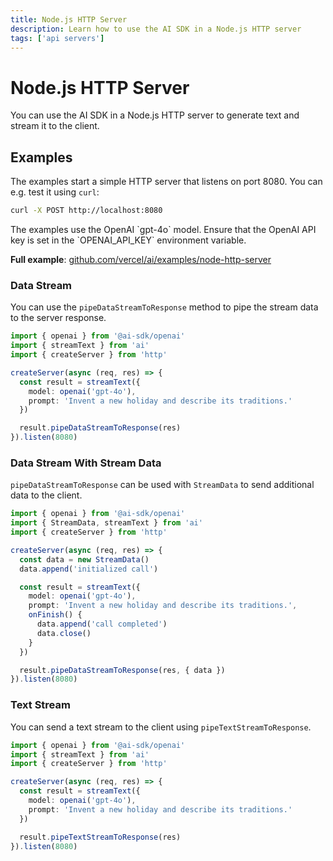 ```yaml
---
title: Node.js HTTP Server
description: Learn how to use the AI SDK in a Node.js HTTP server
tags: ['api servers']
---
```


# Node.js HTTP Server

You can use the AI SDK in a Node.js HTTP server to generate text and stream it to the client.

## Examples

The examples start a simple HTTP server that listens on port 8080. You can e.g. test it using `curl`:

```bash
curl -X POST http://localhost:8080
```

<Note>
  The examples use the OpenAI `gpt-4o` model. Ensure that the OpenAI API key is
  set in the `OPENAI_API_KEY` environment variable.
</Note>

**Full example**: [github.com/vercel/ai/examples/node-http-server](https://github.com/vercel/ai/tree/main/examples/node-http-server)

### Data Stream

You can use the `pipeDataStreamToResponse` method to pipe the stream data to the server response.

```ts filename='index.ts'
import { openai } from '@ai-sdk/openai'
import { streamText } from 'ai'
import { createServer } from 'http'

createServer(async (req, res) => {
  const result = streamText({
    model: openai('gpt-4o'),
    prompt: 'Invent a new holiday and describe its traditions.'
  })

  result.pipeDataStreamToResponse(res)
}).listen(8080)
```

### Data Stream With Stream Data

`pipeDataStreamToResponse` can be used with `StreamData` to send additional data to the client.

```ts filename='index.ts' highlight="6-7,12-15,18"
import { openai } from '@ai-sdk/openai'
import { StreamData, streamText } from 'ai'
import { createServer } from 'http'

createServer(async (req, res) => {
  const data = new StreamData()
  data.append('initialized call')

  const result = streamText({
    model: openai('gpt-4o'),
    prompt: 'Invent a new holiday and describe its traditions.',
    onFinish() {
      data.append('call completed')
      data.close()
    }
  })

  result.pipeDataStreamToResponse(res, { data })
}).listen(8080)
```

### Text Stream

You can send a text stream to the client using `pipeTextStreamToResponse`.

```ts filename='index.ts'
import { openai } from '@ai-sdk/openai'
import { streamText } from 'ai'
import { createServer } from 'http'

createServer(async (req, res) => {
  const result = streamText({
    model: openai('gpt-4o'),
    prompt: 'Invent a new holiday and describe its traditions.'
  })

  result.pipeTextStreamToResponse(res)
}).listen(8080)
```
